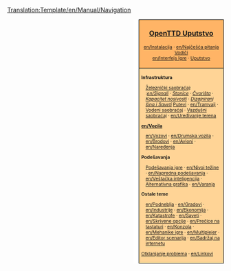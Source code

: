 <noinclude>[[Translation:Template/en/Manual/Navigation]]</noinclude><noinclude></noinclude>
<div style="float:right; padding-left:12px; background:#ffffff;">
<div style="border:1px solid #000000; background:#ffb466; padding:5px; -moz-border-radius-topleft:5px; -moz-border-radius-topright:5px; font-size: 12pt;">
<center><strong><font size="3">[[sr/OpenTTD|OpenTTD Uputstvo]]</font></strong></center>
<div style="font-size: 8pt; text-align: center;">
[[en/Instalacija]] &middot; 
[[en/Najčešća pitanja]]<br />
[[en/Manual/Tutorial/Main Page|Vodiči]]<br />
[[en/Interfejs Igre]] &middot; 
[[en/Readme.txt|Uputstvo]]
</div>
</div>
<div style="border:1px solid black; border-top-width: 0px; background:#ffd496; padding:5px; -moz-border-radius-bottomleft:5px; -moz-border-radius-bottomright:8px; font-size: 8pt;">

<div style="width: 186px">
'''Infrastruktura'''
<div style="margin-left:10px;">
[[en/Manual/Railway construction|Železnički saobraćaj]]: <br />
:''[[en/Signali]]'' &middot; ''[[en/Manual/Railway station|Stanice]]'' &middot; ''[[en/Community/Junctionary/Main Page|Čvorišta]]'' &middot; ''[[en/Community/Railway Designs|Kapacitet nosivosti]]'' &middot; ''[[en/Community/Rail Designs|Dizajniranj šina i Saveti]]''
[[en/Manual/Roadway construction|Putevi]] &middot; [[en/Tramvaji]] &middot; [[en/Manual/Waterway construction|Vodeni saobraćaj]] &middot; [[en/Manual/Airport construction|Vazdušni saobraćaj]] &middot; [[en/Uređivanje terena]]
</div>
</div>

<div style="width: 186px">
'''[[en/Vozila]]'''
<div style="margin-left:10px;">
[[en/Vozovi]] &middot; [[en/Drumska vozila]] &middot; [[en/Brodovi]] &middot;
[[en/Avioni]] &middot; [[en/Naređenja]]
</div>
</div>

<div style="width: 186px">
'''Podešavanja'''
<div style="margin-left:10px;">
[[en/Manual/Game options window|Podešavanja igre]] &middot; [[en/Nivoi težine]] &middot; [[en/Napredna podešavanja]] &middot; [[en/Veštačka inteligencija]] &middot;
[[en/Manual/NewGRF|Alternativna grafika]] &middot; [[en/Varanja]]
</div>
</div>

<div style="width: 186px">
'''Ostale teme'''<br />
<div style="margin-left:10px;">
[[en/Podneblja]] &middot; [[en/Gradovi]] &middot; [[en/Industrije]] &middot; [[en/Ekonomija]] &middot;
[[en/Katastrofe]] &middot; [[en/Saveti]] &middot;
[[en/Skrivene opcije]] &middot; [[en/Prečice na tastaturi]] &middot;
[[en/Konzola]] &middot; [[en/Mehanike igre]] &middot;
[[en/Multiplejer]] &middot; [[en/Editor scenarija]] &middot;
[[en/Sadržaj na internetu]]
</div>
</div>

[[en/Archive/Manual/Troubleshooting|Otklanjanje problema]] &middot; [[en/Linkovi]]
</div>
</div>
<includeonly>[[Category:en/Manual/Manual|{{PAGENAME}}]]</includeonly>